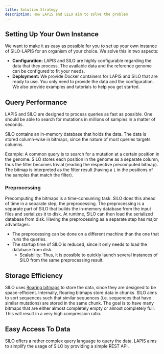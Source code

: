 ```yaml
---
title: Solution Strategy
description: How LAPIS and SILO aim to solve the problem
---
```


## Setting Up Your Own Instance

We want to make it as easy as possible for you to set up your own instance of SILO-LAPIS for an organism of your
choice.
We solve this in two aspects:

-   **Configuration:** LAPIS and SILO are highly configurable regarding the data that they process.
    The available data and the reference genome can be configured to fit your needs.
-   **Deployment:** We provide Docker containers for LAPIS and SILO that are ready to use.
    You only need to provide the data and the configuration.
    We also provide examples and tutorials to help you get started.

## Query Performance

LAPIS and SILO are designed to process queries as fast as possible.
One should be able to search for mutations in millions of samples in a matter of seconds.

SILO contains an in-memory database that holds the data.
The data is stored column-wise in bitmaps,
since the nature of most queries targets columns.

Example: A common query is to search for a mutation at a certain position in the genome.
SILO stores each position in the genome as a separate column,
thus the filter becomes trivial (reading the respective precomputed bitmap).
The bitmap is interpreted as the filter result (having a `1` in the positions of the samples that match the filter).

### Preprocessing

Precomputing the bitmaps is a time-consuming task.
SILO does this ahead of time in a separate step, the preprocessing.
The preprocessing is a separate part of SILO that builds the in-memory database from the input files
and serializes it to disk.
At runtime, SILO can then load the serialized database from disk.
Having the preprocessing as a separate step has major advantages:

-   The preprocessing can be done on a different machine than the one that runs the queries.
-   The startup time of SILO is reduced, since it only needs to load the database from disk.
    -   Scalability: Thus, it is possible to quickly launch several instances of SILO from the same preprocessing result.

## Storage Efficiency

SILO uses [Roaring bitmaps](https://roaringbitmap.org/) to store the data,
since they are designed to be space-efficient.
Internally, Roaring bitmaps store data in chunks.
SILO aims to sort sequences such that
similar sequences (i.e. sequences that have similar mutations) are stored in the same chunk.
The goal is to have many bitmaps that are either almost completely empty or almost completely full.
This will result in a very high compression ratio.

## Easy Access To Data

SILO offers a rather complex query language to query the data.
LAPIS aims to simplify the usage of SILO by providing a simple REST API.
